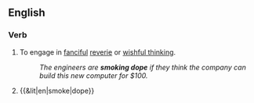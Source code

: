 ==English==

===Verb===
{{en-verb|*}}

# {{lb|en|figuratively}} To engage in [[fanciful]] [[reverie]] or [[wishful thinking]].
#: ''The engineers are '''smoking dope''' if they think the company can build this new computer for $100.''
# {{&lit|en|smoke|dope}}